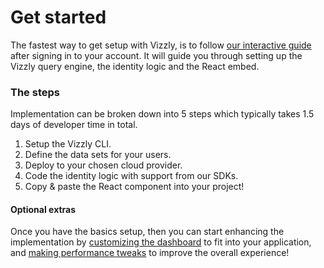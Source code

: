 # Get started

The fastest way to get setup with Vizzly, is to follow [our interactive guide](https://app.vizzly.co) after signing in to your account. 
It will guide you through setting up the Vizzly query engine, the identity logic and the React embed.

### The steps
Implementation can be broken down into 5 steps which typically takes 1.5 days of developer time in total.

1. Setup the Vizzly CLI.
2. Define the data sets for your users.
3. Deploy to your chosen cloud provider.
4. Code the identity logic with support from our SDKs.
5. Copy & paste the React component into your project!

#### Optional extras
Once you have the basics setup, then you can start enhancing the implementation by [customizing the dashboard](/custom-theme) to fit 
into your application, and [making performance tweaks](/performance) to improve the overall experience!
